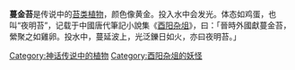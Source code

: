 '''蔓金苔'''是传说中的[[苔藓植物门|苔类植物]]，颜色像黄金。投入水中会发光。体态如鸡蛋，也叫“夜明苔”，记载于中國唐代筆記小說集《[[酉阳杂俎|酉阳杂俎]]》，曰：「晉時外國獻蔓金苔，縈聚之如雞卵。投水中，蔓延波上，光泛鑠日如火，亦曰夜明苔。」

[[Category:神话传说中的植物|Category:神话传说中的植物]]
[[Category:酉阳杂俎的妖怪|Category:酉阳杂俎的妖怪]]